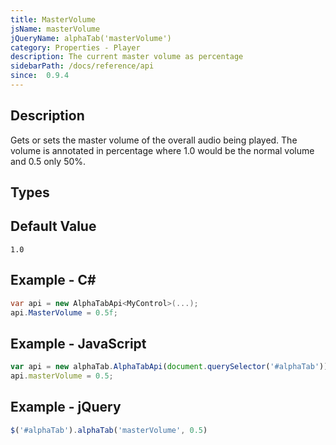 ```yaml
---
title: MasterVolume
jsName: masterVolume
jQueryName: alphaTab('masterVolume')
category: Properties - Player
description: The current master volume as percentage
sidebarPath: /docs/reference/api
since:  0.9.4
---
```



## Description
Gets or sets the master volume of the overall audio being played. The volume is annotated in percentage where 1.0 would be the normal volume and 0.5 only 50%.

## Types

<TypeTable>
    <TypeRow type="all" name="float" />
</TypeTable>

## Default Value

`1.0`

## Example - C#

```csharp
var api = new AlphaTabApi<MyControl>(...);
api.MasterVolume = 0.5f;
```

## Example - JavaScript

```js
var api = new alphaTab.AlphaTabApi(document.querySelector('#alphaTab'));
api.masterVolume = 0.5;
```

## Example - jQuery

```js
$('#alphaTab').alphaTab('masterVolume', 0.5)
```